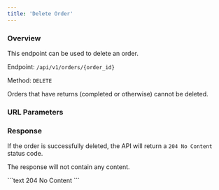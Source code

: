 ```yaml
---
title: 'Delete Order'
---
```



### Overview

This endpoint can be used to delete an order.

Endpoint: `/api/v1/orders/{order_id}`

Method: `DELETE`

<Note>
    Orders that have returns (completed or otherwise) cannot be deleted.
</Note>

### URL Parameters

<OrderIdField action="delete"/>

### Response

If the order is successfully deleted, the API will return a `204 No Content` status code.

The response will not contain any content.

<ResponseExample>
    ```text 204
    No Content
    ```
</ResponseExample>